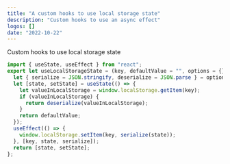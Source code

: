 ---
title: "A custom hooks to use local storage state"
description: "Custom hooks to use an async effect"
logos: []
date: "2022-10-22"
---

Custom hooks to use local storage state

```js
import { useState, useEffect } from "react";
export let useLocalStorageState = (key, defaultValue = "", options = {}) => {
  let { serialize = JSON.stringify, deserialize = JSON.parse } = options;
  let [state, setState] = useState(() => {
    let valueInLocalStorage = window.localStorage.getItem(key);
    if (valueInLocalStorage) {
      return deserialize(valueInLocalStorage);
    }
    return defaultValue;
  });
  useEffect(() => {
    window.localStorage.setItem(key, serialize(state));
  }, [key, state, serialize]);
  return [state, setState];
};
```
